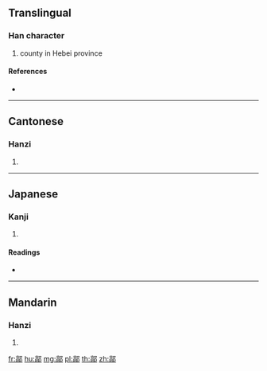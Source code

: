 {{character info/new}}
==Translingual==

===Han character===
{{Han char|rn=163|rad=邑|as=10|sn=13|four=07227|canj=YBNL}}

# county in Hebei province

====References====
* {{Han ref|kx=1276.050|dkj=39576|dj=1775.050|hdz=63789.110|uh=9117|ud=37143|bh=B952|bd=47442}}

----

==Cantonese==

===Hanzi===
{{yue-hanzi|jyut=|y=hou6}}

# {{defn|lang=yue|sort=邑10}}

----

==Japanese==

===Kanji===
{{ja-kanji|grade=|rs=邑10}}

# {{defn|lang=ja|sort=邑10}}

====Readings====
* {{ja-readings|on=[[こう]] (kō), [[ごう]] (gō), [[かく]] (kaku)|kun=|nanori=}}

----

==Mandarin==

===Hanzi===
{{cmn-hanzi|pin=[[hào]] ([[hao4]])|wg=hao<sup>4</sup>}}

# {{defn|lang=cmn|sort=邑10}}

[[fr:鄗]]
[[hu:鄗]]
[[mg:鄗]]
[[pl:鄗]]
[[th:鄗]]
[[zh:鄗]]